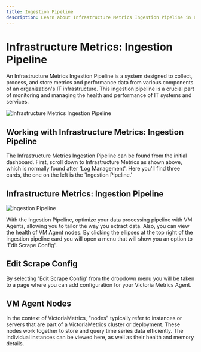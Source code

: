 ```yaml
---
title: Ingestion Pipeline
description: Learn about Infrastructure Metrics Ingestion Pipeline in Logit.io
---
```


# Infrastructure Metrics: Ingestion Pipeline

An Infrastructure Metrics Ingestion Pipeline is a system designed to collect, 
process, and store metrics and performance data from various components of an 
organization's IT infrastructure. This ingestion pipeline is a crucial part of 
monitoring and managing the health and performance of IT systems and services.

![Infrastructure Metrics Ingestion Pipeline](@/images/help/infrastructure-metrics/infrastructure-metrics-stack.png)

## Working with Infrastructure Metrics: Ingestion Pipeline

The Infrastructure Metrics Ingestion Pipeline can be found from the initial 
dashboard. First, scroll down to Infrastructure Metrics as shown above, 
which is normally found after 'Log Management'. Here you'll find three 
cards, the one on the left is the 'Ingestion Pipeline.'

## Infrastructure Metrics: Ingestion Pipeline

![Ingestion Pipeline](@/images/help/infrastructure-metrics/ingestion-pipeline.png)

With the Ingestion Pipeline, optimize your data processing pipeline with 
VM Agents, allowing you to tailor the way you extract data. Also, you can 
view the health of VM Agent nodes. By clicking the ellipses at the top 
right of the ingestion pipeline card you will open a menu that will 
show you an option to 'Edit Scrape Config'.

## Edit Scrape Config

By selecting 'Edit Scrape Config' from the dropdown menu you will be taken 
to a page where you can add configuration for your Victoria Metrics Agent.

## VM Agent Nodes

In the context of VictoriaMetrics, "nodes" typically refer to instances or 
servers that are part of a VictoriaMetrics cluster or deployment. These 
nodes work together to store and query time series data efficiently. The 
individual instances can be viewed here, as well as their health and memory details.